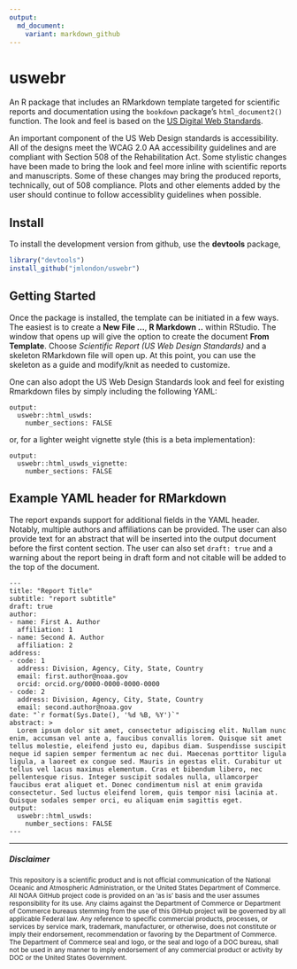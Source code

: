 ```yaml
---
output:
  md_document:
    variant: markdown_github
---
```


<!-- README.md is generated from README.Rmd. Please edit that file -->

# uswebr

An R package that includes an RMarkdown template targeted for
scientific reports and documentation using the `bookdown` package's
`html_document2()` function. The look and feel is based on the [US Digital Web
Standards](https://standards.usa.gov/).

An important component of the US Web Design standards is accessibility. All of 
the designs meet the WCAG 2.0 AA accessibility guidelines and are compliant 
with Section 508 of the Rehabilitation Act. Some stylistic changes have been
made to bring the look and feel more inline with scientific reports and
manuscripts. Some of these changes may bring the produced reports, technically,
out of 508 compliance. Plots and other elements added
by the user should continue to follow accessiblity guidelines when possible.

## Install 

To install the development version from github, use the
**devtools** package,

```r
library("devtools")
install_github("jmlondon/uswebr")
```

## Getting Started

Once the package is installed, the template can be initiated in a few ways. The
easiest is to create a **New File ...**, **R Markdown ..** within RStudio. The
window that opens up will give the option to create the document 
**From Template**. Choose _Scientific Report (US Web Design Standards)_ and
a skeleton RMarkdown file will open up. At this point, you can use the skeleton
as a guide and modify/knit as needed to customize.

One can also adopt the US Web Design Standards look and feel for existing
Rmarkdown files by simply including the following YAML:

```
output: 
  uswebr::html_uswds:
    number_sections: FALSE
```

or, for a lighter weight vignette style (this is a beta implementation):

```
output: 
  uswebr::html_uswds_vignette:
    number_sections: FALSE
```

## Example YAML header for RMarkdown

The report expands support for additional fields in the YAML header. Notably,
multiple authors and affiliations can be provided. The user can also provide
text for an abstract that will be inserted into the output document before the
first content section. The user can also set `draft: true` and a warning about
the report being in draft form and not citable will be added to the top of the
document.

```
---
title: "Report Title"
subtitle: "report subtitle"
draft: true
author:
- name: First A. Author
  affiliation: 1
- name: Second A. Author
  affiliation: 2
address:
- code: 1
  address: Division, Agency, City, State, Country 
  email: first.author@noaa.gov
  orcid: orcid.org/0000-0000-0000-0000
- code: 2
  address: Division, Agency, City, State, Country 
  email: second.author@noaa.gov
date: "`r format(Sys.Date(), '%d %B, %Y')`"
abstract: >
  Lorem ipsum dolor sit amet, consectetur adipiscing elit. Nullam nunc enim, accumsan vel ante a, faucibus convallis lorem. Quisque sit amet tellus molestie, eleifend justo eu, dapibus diam. Suspendisse suscipit neque id sapien semper fermentum ac nec dui. Maecenas porttitor ligula ligula, a laoreet ex congue sed. Mauris in egestas elit. Curabitur ut tellus vel lacus maximus elementum. Cras et bibendum libero, nec pellentesque risus. Integer suscipit sodales nulla, ullamcorper faucibus erat aliquet et. Donec condimentum nisl at enim gravida consectetur. Sed luctus eleifend lorem, quis tempor nisi lacinia at. Quisque sodales semper orci, eu aliquam enim sagittis eget.
output: 
  uswebr::html_uswds:
    number_sections: FALSE
---
```

*************************************************

##### Disclaimer

<sub>This repository is a scientific product and is not official communication of the National Oceanic and
Atmospheric Administration, or the United States Department of Commerce. All NOAA GitHub project
code is provided on an ‘as is’ basis and the user assumes responsibility for its use. Any claims against the
Department of Commerce or Department of Commerce bureaus stemming from the use of this GitHub
project will be governed by all applicable Federal law. Any reference to specific commercial products,
processes, or services by service mark, trademark, manufacturer, or otherwise, does not constitute or
imply their endorsement, recommendation or favoring by the Department of Commerce. The Department
of Commerce seal and logo, or the seal and logo of a DOC bureau, shall not be used in any manner to
imply endorsement of any commercial product or activity by DOC or the United States Government.</sub>
